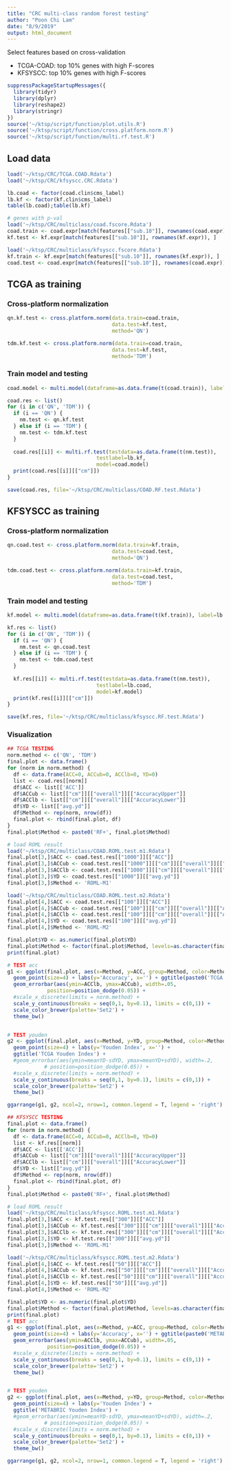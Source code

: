 ```yaml
---
title: "CRC multi-class random forest testing"
author: "Poon Chi Lam"
date: "8/9/2019"
output: html_document
---
```


Select features based on cross-validation

- TCGA-COAD: top 10% genes with high F-scores
- KFSYSCC: top 10% genes with high F-scores

```R
suppressPackageStartupMessages({
  library(tidyr)
  library(dplyr)
  library(reshape2)
  library(stringr)
})
source('~/ktsp/script/function/plot.utils.R')
source('~/ktsp/script/function/cross.platform.norm.R')
source('~/ktsp/script/function/multi.rf.test.R')
```


## Load data
```R
load('~/ktsp/CRC/TCGA.COAD.Rdata')
load('~/ktsp/CRC/kfsyscc.CRC.Rdata')

lb.coad <- factor(coad.clin$cms_label)
lb.kf <- factor(kf.clin$cms_label)
table(lb.coad);table(lb.kf)

# genes with p-val
load('~/ktsp/CRC/multiclass/coad.fscore.Rdata')
coad.train <- coad.expr[match(features[["sub.10"]], rownames(coad.expr)), ]
kf.test <- kf.expr[match(features[["sub.10"]], rownames(kf.expr)), ]

load('~/ktsp/CRC/multiclass/kfsyscc.fscore.Rdata')
kf.train <- kf.expr[match(features[["sub.10"]], rownames(kf.expr)), ]
coad.test <- coad.expr[match(features[["sub.10"]], rownames(coad.expr)), ]
```



## TCGA as training
### Cross-platform normalization
```R
qn.kf.test <- cross.platform.norm(data.train=coad.train, 
                                  data.test=kf.test,
                                  method='QN')

tdm.kf.test <- cross.platform.norm(data.train=coad.train, 
                                  data.test=kf.test,
                                  method='TDM')

```


### Train model and testing
```R
coad.model <- multi.model(dataframe=as.data.frame(t(coad.train)), label=lb.coad)

coad.res <- list()
for (i in c('QN', 'TDM')) {
  if (i == 'QN') {
    nm.test <- qn.kf.test
  } else if (i == 'TDM') {
    nm.test <- tdm.kf.test
  }
  
  coad.res[[i]] <- multi.rf.test(testdata=as.data.frame(t(nm.test)), 
                             testlabel=lb.kf, 
                             model=coad.model)
  print(coad.res[[i]][["cm"]])
}

save(coad.res, file='~/ktsp/CRC/multiclass/COAD.RF.test.Rdata')
```


## KFSYSCC as training
### Cross-platform normalization
```R
qn.coad.test <- cross.platform.norm(data.train=kf.train, 
                                  data.test=coad.test,
                                  method='QN')

tdm.coad.test <- cross.platform.norm(data.train=kf.train, 
                                  data.test=coad.test,
                                  method='TDM')

```


### Train model and testing
```R
kf.model <- multi.model(dataframe=as.data.frame(t(kf.train)), label=lb.kf)

kf.res <- list()
for (i in c('QN', 'TDM')) {
  if (i == 'QN') {
    nm.test <- qn.coad.test
  } else if (i == 'TDM') {
    nm.test <- tdm.coad.test
  }
  
  kf.res[[i]] <- multi.rf.test(testdata=as.data.frame(t(nm.test)), 
                             testlabel=lb.coad, 
                             model=kf.model)
  print(kf.res[[i]][["cm"]])
}

save(kf.res, file='~/ktsp/CRC/multiclass/kfsyscc.RF.test.Rdata')
```


### Visualization
```R
## TCGA TESTING
norm.method <- c('QN', 'TDM')
final.plot <- data.frame()
for (norm in norm.method) {
  df <- data.frame(ACC=0, ACCub=0, ACClb=0, YD=0)
  list <- coad.res[[norm]]
  df$ACC <- list[['ACC']]
  df$ACCub <- list[["cm"]][["overall"]][["AccuracyUpper"]]
  df$ACClb <- list[["cm"]][["overall"]][["AccuracyLower"]]
  df$YD <- list[["avg.yd"]]
  df$Method <- rep(norm, nrow(df))
  final.plot <- rbind(final.plot, df)
}
final.plot$Method <- paste0('RF+', final.plot$Method)

# load ROML result
load('~/ktsp/CRC/multiclass/COAD.ROML.test.m1.Rdata')
final.plot[3,]$ACC <- coad.test.res[["1000"]][["ACC"]]
final.plot[3,]$ACCub <- coad.test.res[["1000"]][["cm"]][["overall"]][["AccuracyUpper"]]
final.plot[3,]$ACClb <- coad.test.res[["1000"]][["cm"]][["overall"]][["AccuracyLower"]]
final.plot[3,]$YD <- coad.test.res[["1000"]][["avg.yd"]]
final.plot[3,]$Method <- 'ROML-M1'

load('~/ktsp/CRC/multiclass/COAD.ROML.test.m2.Rdata')
final.plot[4,]$ACC <- coad.test.res[["100"]][["ACC"]]
final.plot[4,]$ACCub <- coad.test.res[["100"]][["cm"]][["overall"]][["AccuracyUpper"]]
final.plot[4,]$ACClb <- coad.test.res[["100"]][["cm"]][["overall"]][["AccuracyLower"]]
final.plot[4,]$YD <- coad.test.res[["100"]][["avg.yd"]]
final.plot[4,]$Method <- 'ROML-M2'

final.plot$YD <- as.numeric(final.plot$YD)
final.plot$Method <- factor(final.plot$Method, levels=as.character(final.plot$Method))
print(final.plot)

# TEST acc
g1 <- ggplot(final.plot, aes(x=Method, y=ACC, group=Method, color=Method)) + 
  geom_point(size=4) + labs(y='Accuracy', x='') + ggtitle(paste0('TCGA TEST ACC')) +
  geom_errorbar(aes(ymin=ACClb, ymax=ACCub), width=.05,
             position=position_dodge(0.05)) +
  #scale_x_discrete(limits = norm.method) +
  scale_y_continuous(breaks = seq(0,1, by=0.1), limits = c(0,1)) +
  scale_color_brewer(palette='Set2') +
  theme_bw()


# TEST youden
g2 <- ggplot(final.plot, aes(x=Method, y=YD, group=Method, color=Method)) + 
  geom_point(size=4) + labs(y='Youden Index', x='') + 
  ggtitle('TCGA Youden Index') +
  #geom_errorbar(aes(ymin=meanYD-sdYD, ymax=meanYD+sdYD), width=.2,
            # position=position_dodge(0.05)) +
  #scale_x_discrete(limits = norm.method) +
  scale_y_continuous(breaks = seq(0,1, by=0.1), limits = c(0,1)) +
  scale_color_brewer(palette='Set2') +
  theme_bw()

ggarrange(g1, g2, ncol=2, nrow=1, common.legend = T, legend = 'right')
```

```R
## KFSYSCC TESTING
final.plot <- data.frame()
for (norm in norm.method) {
  df <- data.frame(ACC=0, ACCub=0, ACClb=0, YD=0)
  list <- kf.res[[norm]]
  df$ACC <- list[['ACC']]
  df$ACCub <- list[["cm"]][["overall"]][["AccuracyUpper"]]
  df$ACClb <- list[["cm"]][["overall"]][["AccuracyLower"]]
  df$YD <- list[["avg.yd"]]
  df$Method <- rep(norm, nrow(df))
  final.plot <- rbind(final.plot, df)
}
final.plot$Method <- paste0('RF+', final.plot$Method)

# load ROML result
load('~/ktsp/CRC/multiclass/kfsyscc.ROML.test.m1.Rdata')
final.plot[3,]$ACC <- kf.test.res[["300"]][["ACC"]]
final.plot[3,]$ACCub <- kf.test.res[["300"]][["cm"]][["overall"]][["AccuracyUpper"]]
final.plot[3,]$ACClb <- kf.test.res[["300"]][["cm"]][["overall"]][["AccuracyLower"]]
final.plot[3,]$YD <- kf.test.res[["300"]][["avg.yd"]]
final.plot[3,]$Method <- 'ROML-M1'

load('~/ktsp/CRC/multiclass/kfsyscc.ROML.test.m2.Rdata')
final.plot[4,]$ACC <- kf.test.res[["50"]][["ACC"]]
final.plot[4,]$ACCub <- kf.test.res[["50"]][["cm"]][["overall"]][["AccuracyUpper"]]
final.plot[4,]$ACClb <- kf.test.res[["50"]][["cm"]][["overall"]][["AccuracyLower"]]
final.plot[4,]$YD <- kf.test.res[["50"]][["avg.yd"]]
final.plot[4,]$Method <- 'ROML-M2'

final.plot$YD <- as.numeric(final.plot$YD)
final.plot$Method <- factor(final.plot$Method, levels=as.character(final.plot$Method))
print(final.plot)
# TEST acc
g1 <- ggplot(final.plot, aes(x=Method, y=ACC, group=Method, color=Method)) + 
  geom_point(size=4) + labs(y='Accuracy', x='') + ggtitle(paste0('METABRIC TEST ACC')) +
  geom_errorbar(aes(ymin=ACClb, ymax=ACCub), width=.05,
             position=position_dodge(0.05)) +
  #scale_x_discrete(limits = norm.method) +
  scale_y_continuous(breaks = seq(0,1, by=0.1), limits = c(0,1)) +
  scale_color_brewer(palette='Set2') +
  theme_bw()


# TEST youden
g2 <- ggplot(final.plot, aes(x=Method, y=YD, group=Method, color=Method)) + 
  geom_point(size=4) + labs(y='Youden Index') + 
  ggtitle('METABRIC Youden Index') +
  #geom_errorbar(aes(ymin=meanYD-sdYD, ymax=meanYD+sdYD), width=.2,
            # position=position_dodge(0.05)) +
  #scale_x_discrete(limits = norm.method) +
  scale_y_continuous(breaks = seq(0,1, by=0.1), limits = c(0,1)) +
  scale_color_brewer(palette='Set2') +
  theme_bw()

ggarrange(g1, g2, ncol=2, nrow=1, common.legend = T, legend = 'right')
```


